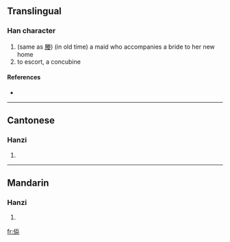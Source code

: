 ==Translingual==

===Han character===
{{Han char|rn=9|rad=人|as=07|sn=9|four=|canj=人火廿 (OFT)}}

# (same as [[媵]]) (in old time) a maid who accompanies a bride to her new home
# to escort, a concubine

====References====
* {{Han ref|kx=0105.070|hdz=10166.030|uh=345E|ud=13406}}

----

==Cantonese==

===Hanzi===
{{yue-hanzi|jyut=|y=jing6}}

# {{defn|Cantonese}}

----

==Mandarin==

===Hanzi===
{{cmn-hanzi|pin=[[yìng]] ([[ying4]])|wg=ying<sup>4</sup>}}

# {{defn|Mandarin}}

[[fr:㑞]]